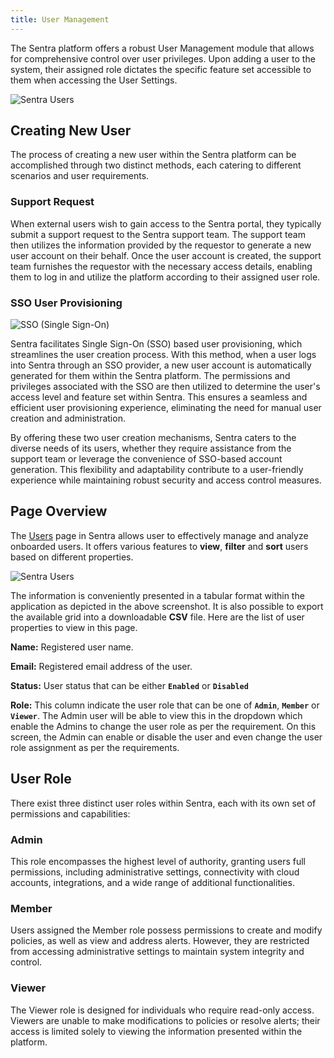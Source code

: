 ```yaml
---
title: User Management
---
```



The Sentra platform offers a robust User Management module that allows for comprehensive control over user privileges. Upon adding a user to the system, their assigned role dictates the specific feature set accessible to them when accessing the User Settings.

<img src={userScreen} alt="Sentra Users"/>

## Creating New User
 
The process of creating a new user within the Sentra platform can be accomplished through two distinct methods, each catering to different scenarios and user requirements.

### Support Request
When external users wish to gain access to the Sentra portal, they typically submit a support request to the Sentra support team. The support team then utilizes the information provided by the requestor to generate a new user account on their behalf. Once the user account is created, the support team furnishes the requestor with the necessary access details, enabling them to log in and utilize the platform according to their assigned user role.
    
### SSO User Provisioning

<img src={sso} alt="SSO (Single Sign-On)"/>

Sentra facilitates Single Sign-On (SSO) based user provisioning, which streamlines the user creation process. With this method, when a user logs into Sentra through an SSO provider, a new user account is automatically generated for them within the Sentra platform. The permissions and privileges associated with the SSO are then utilized to determine the user's access level and feature set within Sentra. This ensures a seamless and efficient user provisioning experience, eliminating the need for manual user creation and administration.
    
By offering these two user creation mechanisms, Sentra caters to the diverse needs of its users, whether they require assistance from the support team or leverage the convenience of SSO-based account generation. This flexibility and adaptability contribute to a user-friendly experience while maintaining robust security and access control measures.

## Page Overview
The [Users](https://app.sentra.io/users) page in Sentra allows user to effectively manage and analyze onboarded users. It offers various features to **view**, **filter** and **sort** users based on different properties.

<img src={userScreen} alt="Sentra Users"/>

The information is conveniently presented in a tabular format within the application as depicted in the above screenshot. It is also possible to export the available grid into a  downloadable **CSV** file.  Here are the list of user properties to view in this page.

**Name:** Registered user name. 

**Email:** Registered email address of the user. 

**Status:** User status that can be either **`Enabled`** or **`Disabled`**

**Role:** This column indicate the user role that can be one of **`Admin`**, **`Member`** or **`Viewer`**. The Admin user will be able to view this in the dropdown which enable the Admins to change the user role as per the requirement. On this screen, the Admin can enable or disable the user  and even change the user role assignment as per the requirements.

## User Role
There exist three distinct user roles within Sentra, each with its own set of permissions and capabilities:

### Admin
This role encompasses the highest level of authority, granting users full permissions, including administrative settings, connectivity with cloud accounts, integrations, and a wide range of additional functionalities.

### Member
Users assigned the Member role possess permissions to create and modify policies, as well as view and address alerts. However, they are restricted from accessing administrative settings to maintain system integrity and control.

### Viewer
The Viewer role is designed for individuals who require read-only access. Viewers are unable to make modifications to policies or resolve alerts; their access is limited solely to viewing the information presented within the platform.




